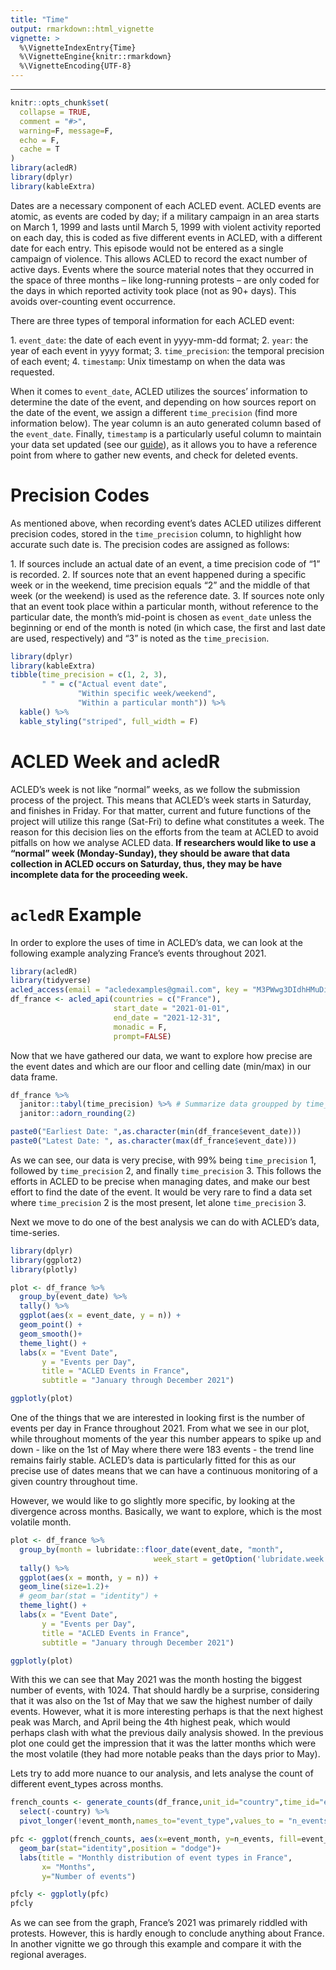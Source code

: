 ```yaml
---
title: "Time"
output: rmarkdown::html_vignette
vignette: >
  %\VignetteIndexEntry{Time}
  %\VignetteEngine{knitr::rmarkdown}
  %\VignetteEncoding{UTF-8}
---
```

---


```r
knitr::opts_chunk$set(
  collapse = TRUE,
  comment = "#>",
  warning=F, message=F,
  echo = F,
  cache = T
)
library(acledR)
library(dplyr)
library(kableExtra)

```


Dates are a necessary component of each ACLED event. ACLED events are atomic, as events are coded by day; if a military campaign in an area starts on March 1, 1999 and lasts until March 5, 1999 with violent activity reported on each day, this is coded as five different events in ACLED, with a different date for each entry. This episode would not be entered as a single campaign of violence. This allows ACLED to record the exact number of active days. Events where the source material notes that they occurred in the space of three months – like long-running protests – are only coded for the days in which reported activity took place (not as 90+ days). This avoids over-counting event occurrence.
  
There are three types of temporal information for each ACLED event:
  
1\. `event_date`: the date of each event in yyyy-mm-dd format;
2\. `year`: the year of each event in yyyy format;
3\. `time_precision`: the temporal precision of each event;
4\. `timestamp`: Unix timestamp on when the data was requested.  

When it comes to `event_date`, ACLED utilizes the sources' information to determine the date of the event, and depending on how sources report on the date of the event, we assign a different `time_precision` (find more information below). The year column is an auto generated column based of the `event_date`. Finally, `timestamp` is a particularly useful column to maintain your data set updated (see our [guide](https://acleddata.com/download/35179/)), as it allows you to have a reference point from where to gather new events, and check for deleted events. 

# Precision Codes

As mentioned above, when recording event's dates ACLED utilizes different precision codes, stored in the `time_precision` column, to highlight how accurate such date is. The precision codes are assigned as follows:

1\. If sources include an actual date of an event, a time precision code of "1" is recorded. 
2\. If sources note that an event happened during a specific week or in the weekend, time precision equals "2" and the middle of that week (or the weekend) is used as the reference date. 
3\. If sources note only that an event took place within a particular month, without reference to the particular date, the month's mid-point is chosen as `event_date` unless the beginning or end of the month is noted (in which case, the first and last date are used, respectively) and "3" is noted as the `time_precision`. 

```r
library(dplyr)
library(kableExtra)
tibble(time_precision = c(1, 2, 3),
       " " = c("Actual event date", 
               "Within specific week/weekend",
               "Within a particular month")) %>% 
  kable() %>%
  kable_styling("striped", full_width = F)
```


# ACLED Week and acledR

ACLED's week is not like "normal" weeks, as we follow the submission process of the project. This means that ACLED's week starts in Saturday, and finishes in Friday. For that matter, current and future functions of the project will utilize this range (Sat-Fri) to define what constitutes a week. The reason for this decision lies on the efforts from the team at ACLED to avoid pitfalls on how we analyse ACLED data. **If researchers would like to use a "normal" week (Monday-Sunday), they should be aware that data collection in ACLED occurs on Saturday, thus, they may be have incomplete data for the proceeding week.**

# `acledR` Example

In order to explore the uses of time in ACLED's data, we can look at the following example analyzing France's events throughout 2021. 

```r
library(acledR)
library(tidyverse)
acled_access(email = "acledexamples@gmail.com", key = "M3PWwg3DIdhHMuDiilp5") #  This is an example, you will need to input your credentials.
df_france <- acled_api(countries = c("France"),
                       start_date = "2021-01-01",
                       end_date = "2021-12-31",
                       monadic = F,
                       prompt=FALSE)
```
Now that we have gathered our data, we want to explore how precise are the event dates and which are our floor and celling date (min/max) in our data frame. 

```r
df_france %>% 
  janitor::tabyl(time_precision) %>% # Summarize data groupped by time_precision
  janitor::adorn_rounding(2)

paste0("Earliest Date: ",as.character(min(df_france$event_date)))
paste0("Latest Date: ", as.character(max(df_france$event_date)))
```
As we can see, our data is very precise, with 99% being `time_precision` 1, followed by `time_precision` 2, and finally `time_precision` 3. This follows the efforts in ACLED to be precise when managing dates, and make our best effort to find the date of the event. It would be very rare to find a data set where `time_precision` 2 is the most present, let alone `time_precision` 3. 

Next we move to do one of the best analysis we can do with ACLED's data, time-series. 


```r
library(dplyr)
library(ggplot2)
library(plotly)

plot <- df_france %>% 
  group_by(event_date) %>% 
  tally() %>% 
  ggplot(aes(x = event_date, y = n)) +
  geom_point() +
  geom_smooth()+
  theme_light() +
  labs(x = "Event Date",
       y = "Events per Day",
       title = "ACLED Events in France",
       subtitle = "January through December 2021")

ggplotly(plot)


```


One of the things that we are interested in looking first is the number of events per day in France throughout 2021. From what we see in our plot, while throughout moments of the year this number appears to spike up and down - like on the 1st of May where there were 183 events - the trend line remains fairly stable. ACLED's data is particularly fitted for this as our precise use of dates means that we can have a continuous monitoring of a given country throughout time. 

However, we would like to go slightly more specific, by looking at the divergence across months. Basically, we want to explore, which is the most volatile month. 

```r
plot <- df_france %>% 
  group_by(month = lubridate::floor_date(event_date, "month",
                                week_start = getOption('lubridate.week.start', 6))) %>% 
  tally() %>% 
  ggplot(aes(x = month, y = n)) +
  geom_line(size=1.2)+
  # geom_bar(stat = "identity") +
  theme_light() +
  labs(x = "Event Date",
       y = "Events per Day",
       title = "ACLED Events in France",
       subtitle = "January through December 2021")

ggplotly(plot)
```

With this we can see that May 2021 was the month hosting the biggest number of events, with 1024. That should hardly be a surprise, considering that it was also on the 1st of May that we saw the highest number of daily events. However, what it is more interesting perhaps is that the next highest peak was March, and April being the 4th highest peak, which would perhaps clash with what the previous daily analysis showed. In the previous plot one could get the impression that it was the latter months which were the most volatile (they had more notable peaks than the days prior to May). 

Lets try to add more nuance to our analysis, and lets analyse the count of different event_types across months. 

```r

french_counts <- generate_counts(df_france,unit_id="country",time_id="event_date",time_target = "month")%>%
  select(-country) %>%
  pivot_longer(!event_month,names_to="event_type",values_to = "n_events") 

pfc <- ggplot(french_counts, aes(x=event_month, y=n_events, fill=event_type, text=event_type))+
  geom_bar(stat="identity",position = "dodge")+
  labs(title = "Monthly distribution of event types in France",
       x= "Months",
       y="Number of events")

pfcly <- ggplotly(pfc)
pfcly

```

As we can see from the graph, France's 2021 was primarely riddled with protests. However, this is hardly enough to conclude anything about France. In another vignitte we go through this example and compare it with the regional averages. 
